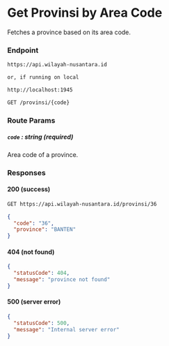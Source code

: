 
# Get Provinsi by Area Code

Fetches a province based on its area code.

### Endpoint

```md filename="Base URL"
https://api.wilayah-nusantara.id

or, if running on local

http://localhost:1945
```

```md filename="Method and Endpoint"
GET /provinsi/{code}
```

### Route Params

##### `code` : string (required)

Area code of a province.

### Responses

#### 200 (success)

```md filename="Example Request"
GET https://api.wilayah-nusantara.id/provinsi/36
```

```json filename="Example Response"
{
  "code": "36",
  "province": "BANTEN"
}
```

#### 404 (not found)

```json filename="Example Response"
{
  "statusCode": 404,
  "message": "province not found"
}
```

#### 500 (server error)

```json filename="Example Response"
{
  "statusCode": 500,
  "message": "Internal server error"
}
```
